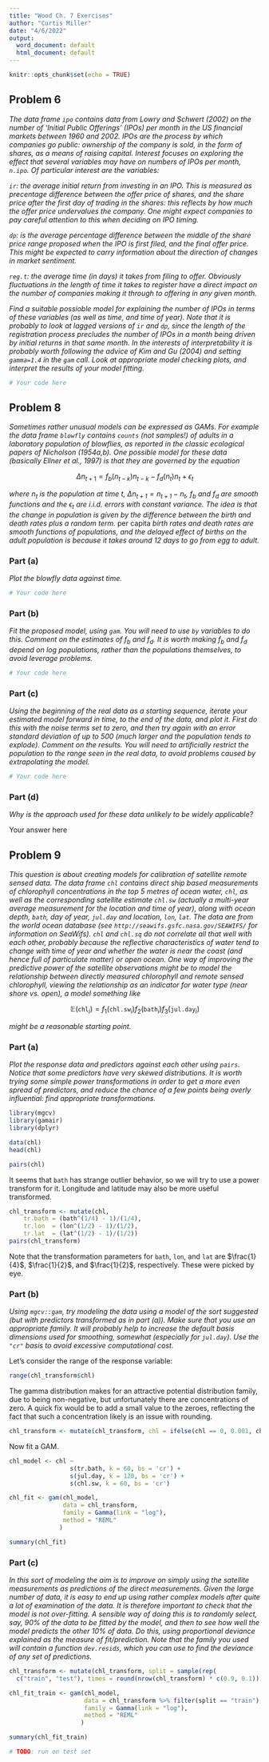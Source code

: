 ```yaml
---
title: "Wood Ch. 7 Exercises"
author: "Curtis Miller"
date: "4/6/2022"
output:
  word_document: default
  html_document: default
---
```


```r
knitr::opts_chunk$set(echo = TRUE)
```

## Problem 6

*The data frame `ipo` contains data from Lowry and Schwert (2002) on the number
of 'Initial Public Offerings' (IPOs) per month in the US financial markets
between 1960 and 2002. IPOs are the process by which companies go public:
ownership of the company is sold, in the form of shares, as a means of raising
capital. Interest focuses on exploring the effect that several variables may
have on numbers of IPOs per month, `n.ipo`. Of particular interest are the
variables:*

*`ir`: the average initial return from investing in an IPO. This is measured as
precentage difference between the offer price of shares, and the share price
after the first day of trading in the shares: this reflects by how much the
offer price undervalues the company. One might expect companies to pay careful
attention to this when deciding on IPO timing.*

*`dp`: is the average percentage difference between the middle of the share
price range proposed when the IPO is first filed, and the final offer price.
This might be expected to carry information about the direction of changes in
market sentiment.*

*`reg.t`: the average time (in days) it takes from filing to offer. Obviously
fluctuations in the length of time it takes to register have a direct impact on
the number of companies making it through to offering in any given month.*

*Find a suitable possioble model for explaining the number of IPOs in terms of
these variables (as well as time, and time of year). Note that it is probably to
look at lagged versions of `ir` and `dp`, since the length of the registration
process precludes the number of IPOs in a month being driven by initial returns
in that same month. In the interests of interpretability it is probably worth
following the advice of Kim and Gu (2004) and setting `gamma=1.4` in the `gam`
call. Look at appropriate model checking plots, and interpret the results of
your model fitting.*

```r
# Your code here
```

## Problem 8

*Sometimes rather unusual models can be expressed as GAMs. For example the data
frame `blowfly` contains `counts` (not samples!) of adults in a laboratory
population of blowflies, as reported in the classic ecological papers of
Nicholson (1954a,b). One possible model for these data (basically Ellner et al.,
1997) is that they are governed by the equation*

$$\Delta n_{t + 1} = f_b(n_{t - k})n_{t - k} - f_d(n_t)n_t + \epsilon_t$$

*where $n_t$ is the population at time $t$, $\Delta n_{t + 1} = n_{t + 1} -
n_t$, $f_b$ and $f_d$ are smooth functions and the $\epsilon_t$ are i.i.d.
errors with constant variance. The idea is that the change in population is
given by the difference between the birth and death rates plus a random term.*
per capita *birth rates and death rates are smooth functions of populations, and
the delayed effect of births on the adult population is because it takes around
12 days to go from egg to adult.*

### Part (a)

*Plot the blowfly data against time.*

```r
# Your code here
```

### Part (b)

*Fit the proposed model, using `gam`. You will need to use `by` variables to do
this. Comment on the estimates of $f_b$ and $f_d$. It is worth making $f_b$ and
$f_d$ depend on log populations, rather than the populations themselves, to
avoid leverage problems.*

```r
# Your code here
```

### Part (c)

*Using the beginning of the real data as a starting sequence, iterate your
estimated model forward in time, to the end of the data, and plot it. First do
this with the noise terms set to zero, and then try again with an error standard
deviation of up to 500 (much larger and the population tends to explode).
Comment on the results. You will need to artificially restrict the population to
the range seen in the real data, to avoid problems caused by extrapolating the
model.*

```r
# Your code here
```

### Part (d)

*Why is the approach used for these data unlikely to be widely applicable?*

Your answer here

## Problem 9

*This question is about creating models for calibration of satellite remote
sensed data. The data frame `chl` contains direct ship based measurements of
chlorophyll concentrations in the top 5 metres of ocean water, `chl`, as well as
the corresponding satellite estimate `chl.sw` (actually a multi-year average
measurement for the location and time of year), along with ocean depth, `bath`,
day of year, `jul.day` and location, `lon`, `lat`. The data are from the world
ocean database (see `http://seawifs.gsfc.nasa.gov/SEAWIFS/` for information on
SeaWifs). `chl` and `chl.sq` do not correlate all that well with each other,
probably because the reflective characteristics of water tend to change with
time of year and whether the water is near the coast (and hence full of
particulate matter) or open ocean. One way of improving the predictive power of
the satellite observations might be to model the relationship between directly
measured chlorophyll and remote sensed chlorophyll, viewing the relationship as
an indicator for water type (near shore vs. open), a model something like*

$$\mathbb{E}(\texttt{chl}_i) = f_1(\texttt{chl.sw}_i) f_2(\texttt{bath}_i)
f_3(\texttt{jul.day}_i)$$

*might be a reasonable starting point.*

### Part (a)

*Plot the response data and predictors against each other using `pairs`. Notice
that some predictors have very skewed distributions. It is worth trying some
simple power transformations in order to get a more even spread of predictors,
and reduce the chance of a few points being overly influential: find appropriate
transformations.*

```r
library(mgcv)
library(gamair)
library(dplyr)

data(chl)
head(chl)

pairs(chl)
```

It seems that `bath` has strange outlier behavior, so we will try to use a power
transform for it. Longitude and latitude may also be more useful transformed.

```r
chl_transform <- mutate(chl,
    tr.bath = (bath^(1/4) - 1)/(1/4),
    tr.lon  = (lon^(1/2) - 1)/(1/2),
    tr.lat  = (lat^(1/2) - 1)/(1/2))
pairs(chl_transform)
```

Note that the transformation parameters for `bath`, `lon`, and `lat` are
$\frac{1}{4}$, $\frac{1}{2}$, and $\frac{1}{2}$, respectively. These were picked
by eye.

### Part (b)

*Using `mgcv::gam`, try modeling the data using a model of the sort suggested
(but with predictors transformed as in part (a)). Make sure that you use an
appropriate family. It will probably help to increase the default basis
dimensions used for smoothing, somewhat (especially for `jul.day`). Use the
`"cr"` basis to avoid excessive computational cost.*

Let's consider the range of the response variable:

```r
range(chl_transform$chl)
```

The gamma distribution makes for an attractive potential distribution family,
due to being non-negative, but unfortunately there are concentrations of zero. A
quick fix would be to add a small value to the zeroes, reflecting the fact that
such a concentration likely is an issue with rounding.

```r
chl_transform <- mutate(chl_transform, chl = ifelse(chl == 0, 0.001, chl))
```

Now fit a GAM.

```r
chl_model <- chl ~
                 s(tr.bath, k = 60, bs = 'cr') +
                 s(jul.day, k = 120, bs = 'cr') +
                 s(chl.sw, k = 60, bs = 'cr')

chl_fit <- gam(chl_model,
               data = chl_transform,
               family = Gamma(link = "log"),
               method = "REML"
              )

summary(chl_fit)
```

### Part (c)

*In this sort of modeling the aim is to improve on simply using the satellite
measurements as predictions of the direct measurements. Given the large number
of data, it is easy to end up using rather complex models after quite a lot of
examination of the data. It is therefore important to check that the model is
not over-fitting. A sensible way of doing this is to randomly select, say, 90%
of the data to be fitted by the model, and then to see how well the model
predicts the other 10% of data. Do this, using proportional deviance explained
as the measure of fit/prediction. Note that the family you used will contain a
function `dev.resids`, which you can use to find the deviance of any set of
predictions.*

```r
chl_transform <- mutate(chl_transform, split = sample(rep(
  c("train", "test"), times = round(nrow(chl_transform) * c(0.9, 0.1)))))

chl_fit_train <- gam(chl_model,
                     data = chl_transform %>% filter(split == "train"),
                     family = Gamma(link = "log"),
                     method = "REML"
                    )

summary(chl_fit_train)

# TODO: run on test set
```

